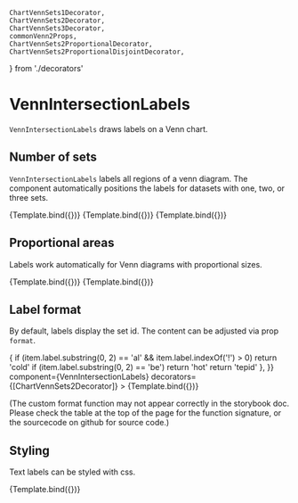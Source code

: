     ChartVennSets1Decorator,
    ChartVennSets2Decorator,
    ChartVennSets3Decorator,
    commonVenn2Props,
    ChartVennSets2ProportionalDecorator,
    ChartVennSets2ProportionalDisjointDecorator,
} from './decorators'

# VennIntersectionLabels

<Meta title="Addons/Set/VennIntersectionLabels" />


`VennIntersectionLabels` draws labels on a Venn chart.

<ArgsTable of={VennIntersectionLabels} />

## Number of sets

`VennIntersectionLabels` labels all regions of a venn diagram. The component automatically positions the labels for datasets with one, two, or three sets.

<Canvas>
    <Story name="one set" component={VennIntersectionLabels} decorators={[ChartVennSets1Decorator]}>
        {Template.bind({})}
    </Story>
    <Story
        name="two sets"
        component={VennIntersectionLabels}
        decorators={[ChartVennSets2Decorator]}
    >
        {Template.bind({})}
    </Story>
    <Story
        name="three sets"
        component={VennIntersectionLabels}
        decorators={[ChartVennSets3Decorator]}
    >
        {Template.bind({})}
    </Story>
</Canvas>

## Proportional areas

Labels work automatically for Venn diagrams with proportional sizes.

<Canvas>
    <Story
        name="proportional areas"
        component={VennIntersectionLabels}
        decorators={[ChartVennSets2ProportionalDecorator]}
    >
        {Template.bind({})}
    </Story>
    <Story
            name="proportional disjoint"
            component={VennIntersectionLabels}
            decorators={[ChartVennSets2ProportionalDisjointDecorator]}
        >
            {Template.bind({})}
        </Story>

</Canvas>

## Label format

By default, labels display the set id. The content can be adjusted via prop `format`.

<Canvas>
    <Story
        name="custom format"
        args={{
            format: (x, item) => {
                if (item.label.substring(0, 2) == 'al' && item.label.indexOf('!') > 0) return 'cold'
                if (item.label.substring(0, 2) == 'be') return 'hot'
                return 'tepid'
            },
        }}
        component={VennIntersectionLabels}
        decorators={[ChartVennSets2Decorator]}
    >
        {Template.bind({})}
    </Story>
</Canvas>

(The custom format function may not appear correctly in the storybook doc.
Please check the table at the top of the page for the function signature, or the sourcecode on github
for source code.)

## Styling

Text labels can be styled with css.

<Canvas>
    <Story
        name="styled"
        args={{
            style: { fontWeight: 600, fontSize: 24, fill: '#fff' },
            offset: [0, -20],
        }}
        component={VennIntersectionLabels}
        decorators={[ChartVennSets2Decorator]}
    >
        {Template.bind({})}
    </Story>
</Canvas>
